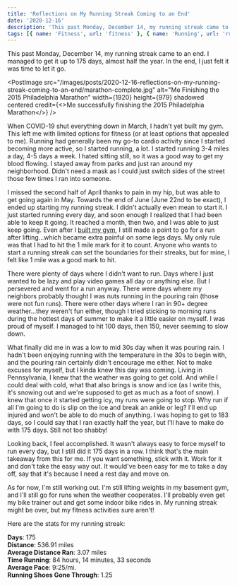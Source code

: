```yaml
---
title: 'Reflections on My Running Streak Coming to an End'
date: '2020-12-16'
description: 'This past Monday, December 14, my running streak came to an end. I managed to get it up to 175 days, almost half the year. In the end, I just felt it was time to let it go.'
tags: [{ name: 'Fitness', url: 'fitness' }, { name: 'Running', url: 'running' }]
---
```


This past Monday, December 14, my running streak came to an end. I managed to get it up to 175 days, almost half the year. In the end, I just felt it was time to let it go.

<PostImage
    src="/images/posts/2020-12-16-reflections-on-my-running-streak-coming-to-an-end/marathon-complete.jpg"
    alt="Me Finishing the 2015 Philadelphia Marathon"
    width={1920}
    height={979}
    shadowed
    centered
    credit={<>Me successfully finishing the 2015 Philadelphia Marathon</>}
/>

When COVID-19 shut everything down in March, I hadn't yet built my gym. This left me with limited options for fitness (or at least options that appealed to me). Running had generally been my go-to cardio activity since I started becoming more active, so I started running, a lot. I started running 3-4 miles a day, 4-5 days a week. I hated sitting still, so it was a good way to get my blood flowing. I stayed away from parks and just ran around my neighborhood. Didn't need a mask as I could just switch sides of the street those few times I ran into someone.

I missed the second half of April thanks to pain in my hip, but was able to get going again in May. Towards the end of June (June 22nd to be exact), I ended up starting my running streak. I didn't actually even mean to start it. I just started running every day, and soon enough I realized that I had been able to keep it going. It reached a month, then two, and I was able to just keep going. Even after I [built my gym](/2020/08/04/so-i-finally-built-a-home-gym.html), I still made a point to go for a run after lifting...which became extra painful on some legs days. My only rule was that I had to hit the 1 mile mark for it to count. Anyone who wants to start a running streak can set the boundaries for their streaks, but for mine, I felt like 1 mile was a good mark to hit.

There were plenty of days where I didn't want to run. Days where I just wanted to be lazy and play video games all day or anything else. But I persevered and went for a run anyway. There were days where my neighbors probably thought I was nuts running in the pouring rain (those were not fun runs). There were other days where I ran in 90+ degree weather...they weren't fun either, though I tried sticking to morning runs during the hottest days of summer to make it a little easier on myself. I was proud of myself. I managed to hit 100 days, then 150, never seeming to slow down.

What finally did me in was a low to mid 30s day when it was pouring rain. I hadn't been enjoying running with the temperature in the 30s to begin with, and the pouring rain certainly didn't encourage me either. Not to make excuses for myself, but I kinda knew this day was coming. Living in Pennsylvania, I knew that the weather was going to get cold. And while I could deal with cold, what that also brings is snow and ice (as I write this, it's snowing out and we're supposed to get as much as a foot of snow). I knew that once it started getting icy, my runs were going to stop. Why run if all I'm going to do is slip on the ice and break an ankle or leg? I'll end up injured and won't be able to do much of anything. I was hoping to get to 183 days, so I could say that I ran exactly half the year, but I'll have to make do with 175 days. Still not too shabby!

Looking back, I feel accomplished. It wasn't always easy to force myself to run every day, but I still did it 175 days in a row. I think that's the main takeaway from this for me. If you want something, stick with it. Work for it and don't take the easy way out. It would've been easy for me to take a day off, say that it's because I need a rest day and move on.

As for now, I'm still working out. I'm still lifting weights in my basement gym, and I'll still go for runs when the weather cooperates. I'll probably even get my bike trainer out and get some indoor bike rides in. My running streak might be over, but my fitness activities sure aren't!

Here are the stats for my running streak:

<div style={{ marginBottom: 5 }}>
    <strong>Days</strong>: 175
</div>
<div style={{ marginBottom: 5 }}>
    <strong>Distance</strong>: 536.91 miles
</div>
<div style={{ marginBottom: 5 }}>
    <strong>Average Distance Ran</strong>: 3.07 miles
</div>
<div style={{ marginBottom: 5 }}>
    <strong>Time Running</strong>: 84 hours, 14 minutes, 33 seconds
</div>
<div style={{ marginBottom: 5 }}>
    <strong>Average Pace</strong>: 9:25/mi.
</div>
<div style={{ marginBottom: 5 }}>
    <strong>Running Shoes Gone Through</strong>: 1.25
</div>
